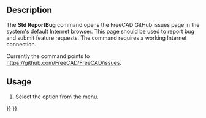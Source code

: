 <languages/>

{{Docnav
|[[Std_FreeCADFAQ|FreeCADFAQ]]
|[[Std_About|About]]
|[[Std_Help_Menu|Std Help Menu]]
|IconL=Std_FreeCADFAQ.svg
|IconR=Std_About.svg
|IconC=Freecad.svg
}}

{{GuiCommand
|Name=Std ReportBug
|MenuLocation=Help → Report an issue
|Workbenches=All
|Version=0.20
}}

==Description==

The '''Std ReportBug''' command opens the FreeCAD GitHub issues page in the system's default Internet browser. This page should be used to report bug and submit feature requests. The command requires a working Internet connection.

Currently the command points to [https://github.com/FreeCAD/FreeCAD/issues https://github.com/FreeCAD/FreeCAD/issues].

==Usage==

# Select the {{MenuCommand|Help → [[Image:Std_ReportBug.svg|16px]] Report an issue}} option from the menu.


{{Docnav
|[[Std_FreeCADFAQ|FreeCADFAQ]]
|[[Std_About|About]]
|[[Std_Help_Menu|Std Help Menu]]
|IconL=Std_FreeCADFAQ.svg
|IconR=Std_About.svg
|IconC=Freecad.svg
}}

{{Std_Base_navi{{#translation:}}}}
{{Userdocnavi{{#translation:}}}}